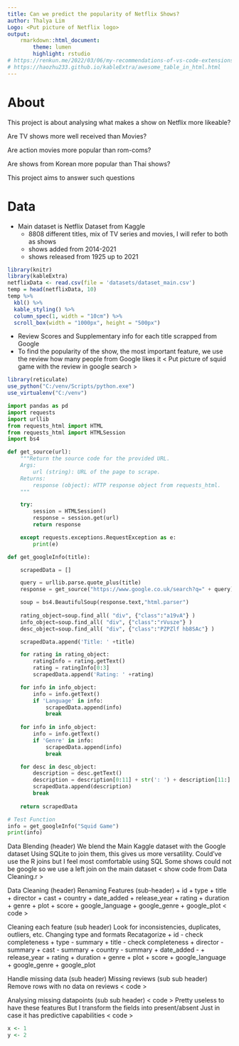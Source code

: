 ```yaml
---
title: Can we predict the popularity of Netflix Shows? 
author: Thalya Lim
Logo: <Put picture of Netflix logo>
output: 
    rmarkdown::html_document:
        theme: lumen
        highlight: rstudio
# https://renkun.me/2022/03/06/my-recommendations-of-vs-code-extensions-for-r/
# https://haozhu233.github.io/kableExtra/awesome_table_in_html.html
---
```


# About
This project is about analysing what makes a show on Netflix more likeable? 

Are TV shows more well received than Movies? 

Are action movies more popular than rom-coms? 

Are shows from Korean more popular than Thai shows?

This project aims to answer such questions

# Data
* Main dataset is Netflix Dataset from Kaggle 
    + 8808 different titles, mix of TV series and movies, I will refer to both as shows
    + shows added from 2014-2021
    + shows released from 1925 up to 2021

```r
library(knitr)
library(kableExtra)
netflixData <- read.csv(file = 'datasets/dataset_main.csv')
temp = head(netflixData, 10)
temp %>%
  kbl() %>%
  kable_styling() %>%
  column_spec(1, width = "10cm") %>%
  scroll_box(width = "1000px", height = "500px")
```

* Review Scores and Supplementary info for each title scrapped from Google
+ To find the popularity of the show, the most important feature, we use the review how many people from Google likes it 
< Put picture of squid game with the review in google search >

```r
library(reticulate)
use_python("C:/venv/Scripts/python.exe")
use_virtualenv("C:/venv")
```


```python
import pandas as pd
import requests
import urllib
from requests_html import HTML
from requests_html import HTMLSession
import bs4

def get_source(url):
    """Return the source code for the provided URL. 
    Args: 
        url (string): URL of the page to scrape.
    Returns:
        response (object): HTTP response object from requests_html. 
    """

    try:
        session = HTMLSession()
        response = session.get(url)
        return response

    except requests.exceptions.RequestException as e:
        print(e)

def get_googleInfo(title):

    scrapedData = []

    query = urllib.parse.quote_plus(title)
    response = get_source("https://www.google.co.uk/search?q=" + query)

    soup = bs4.BeautifulSoup(response.text,"html.parser")
                        
    rating_object=soup.find_all( "div", {"class":"a19vA"} )
    info_object=soup.find_all( "div", {"class":"rVusze"} )
    desc_object=soup.find_all( "div", {"class":"PZPZlf hb8SAc"} )

    scrapedData.append('Title: ' +title)

    for rating in rating_object:
        ratingInfo = rating.getText()
        rating = ratingInfo[0:3]
        scrapedData.append('Rating: ' +rating)

    for info in info_object:
        info = info.getText()
        if 'Language' in info:
            scrapedData.append(info)
            break
    
    for info in info_object:
        info = info.getText()
        if 'Genre' in info:
            scrapedData.append(info)
            break

    for desc in desc_object:
        description = desc.getText()
        description = description[0:11] + str(': ') + description[11:]
        scrapedData.append(description)
        break
    
    return scrapedData

# Test Function
info = get_googleInfo("Squid Game")
print(info)
```

Data Blending (header)
We blend the Main Kaggle dataset with the Google dataset
Using SQLite to join them, this gives us more versatility. Could've use the R joins but I feel most comfortable using SQL 
Some shows could not be google so we use a left join on the main dataset 
< show code from Data Cleaning.r >

Data Cleaning (header)
Renaming Features (sub-header)
+ id 
+ type
+ title
+ director
+ cast
+ country
+ date_added
+ release_year
+ rating
+ duration
+ genre
+ plot
+ score
+ google_language
+ google_genre
+ google_plot
< code > 



Cleaning each feature (sub header) 
Look for inconsistencies, duplicates, outliers, etc. 
Changing type and formats
Recatagorize 
+ id - check completeness
+ type - summary 
+ title - check completeness
+ director - summary
+ cast - summary 
+ country - summary
+ date_added - 
+ release_year
+ rating
+ duration
+ genre
+ plot
+ score
+ google_language
+ google_genre
+ google_plot


Handle missing data (sub header)
Missing reviews (sub sub header)
Remove rows with no data on reviews
< code > 

Analysing missing datapoints (sub sub header)
< code >
Pretty useless to have these features
But I transform the fields into present/absent
Just in case it has predictive capabilities
< code >


```r
x <- 1
y <- 2
```
